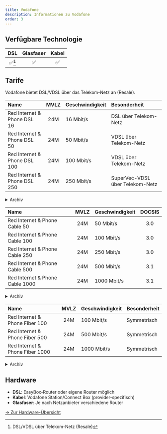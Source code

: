 ```yaml
---
title: Vodafone
description: Informationen zu Vodafone
order: 3
---
```



## Verfügbare Technologie

|        DSL         |     Glasfaser      |         Kabel          |
| :----------------: | :----------------: | :--------------------: |
| :white_check_mark:[^1] | :white_check_mark: | :white_check_mark: |

[^1]: DSL/VDSL über Telekom-Netz (Resale)

## Tarife
<Tabs>
<TabItem label="DSL (Resale)">

<Aside type="note" title="Hinweis">
Vodafone bietet DSL/VDSL über das Telekom-Netz an (Resale).
</Aside>

| Name | MVLZ | Geschwindigkeit | Besonderheit |
| :--- | :--: | :-------------- | :----------- |
| Red Internet & Phone DSL 16 | 24M | 16 Mbit/s | DSL über Telekom-Netz |
| Red Internet & Phone DSL 50 | 24M | 50 Mbit/s | VDSL über Telekom-Netz |
| Red Internet & Phone DSL 100 | 24M | 100 Mbit/s | VDSL über Telekom-Netz |
| Red Internet & Phone DSL 250 | 24M | 250 Mbit/s | SuperVec-VDSL über Telekom-Netz |

<details>
<summary>Archiv</summary>
  
Name | MVLZ | Geschwindigkeit | Besonderheit |
 ------------ | :-----------: | :-----------: | :-----------: |
     |  |  |  |
 
</details>

</TabItem>
<TabItem label="Kabel">

| Name | MVLZ | Geschwindigkeit | DOCSIS |
| :--- | :--: | :-------------- | :----: |
| Red Internet & Phone Cable 50 | 24M | 50 Mbit/s | 3.0 |
| Red Internet & Phone Cable 100 | 24M | 100 Mbit/s | 3.0 |
| Red Internet & Phone Cable 250 | 24M | 250 Mbit/s | 3.0 |
| Red Internet & Phone Cable 500 | 24M | 500 Mbit/s | 3.1 |
| Red Internet & Phone Cable 1000 | 24M | 1000 Mbit/s | 3.1 |

<details>
<summary>Archiv</summary>
  
Name | MVLZ | Geschwindigkeit | DOCSIS |
 ------------ | :-----------: | :-----------: | :-----------: |
     |  |  |  |
 
</details>

</TabItem>
<TabItem label="Glasfaser">

| Name | MVLZ | Geschwindigkeit | Besonderheit |
| :--- | :--: | :-------------- | :----------- |
| Red Internet & Phone Fiber 100 | 24M | 100 Mbit/s | Symmetrisch |
| Red Internet & Phone Fiber 500 | 24M | 500 Mbit/s | Symmetrisch |
| Red Internet & Phone Fiber 1000 | 24M | 1000 Mbit/s | Symmetrisch |

<details>
<summary>Archiv</summary>
  
Name | MVLZ | Geschwindigkeit | Besonderheit |
 ------------ | :-----------: | :-----------: | :-----------: |
     |  |  |  |
 
</details>

</TabItem>
</Tabs>

## Hardware

- **DSL**: EasyBox-Router oder eigene Router möglich
- **Kabel**: Vodafone Station/Connect Box (provider-spezifisch)
- **Glasfaser**: Je nach Netzanbieter verschiedene Router

[→ Zur Hardware-Übersicht](/hardware/)
